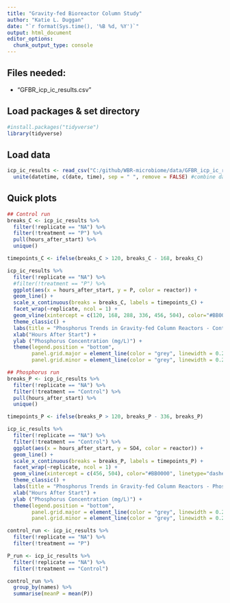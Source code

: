 ```yaml
---
title: "Gravity-fed Bioreactor Column Study"
author: "Katie L. Duggan"
date: "`r format(Sys.time(), '%B %d, %Y')`"
output: html_document
editor_options: 
  chunk_output_type: console
---
```

## Files needed:

- "GFBR_icp_ic_results.csv"

## Load packages & set directory
```r
#install.packages("tidyverse")
library(tidyverse)
```

## Load data
```r
icp_ic_results <- read_csv("C:/github/WBR-microbiome/data/GFBR_icp_ic_results.csv") %>% 
  unite(datetime, c(date, time), sep = " ", remove = FALSE) #combine date and time
```

## Quick plots
```r
## Control run
breaks_C <- icp_ic_results %>% 
  filter(!replicate == "NA") %>%
  filter(!treatment == "P") %>%
  pull(hours_after_start) %>% 
  unique()

timepoints_C <- ifelse(breaks_C > 120, breaks_C - 168, breaks_C)

icp_ic_results %>% 
  filter(!replicate == "NA") %>%
  #filter(!treatment == "P") %>% 
  ggplot(aes(x = hours_after_start, y = P, color = reactor)) +
  geom_line() +
  scale_x_continuous(breaks = breaks_C, labels = timepoints_C) +
  facet_wrap(~replicate, ncol = 1) +
  geom_vline(xintercept = c(120, 168, 288, 336, 456, 504), color="#BB0000", linetype="dashed") +
  theme_classic() +
  labs(title = "Phosphorus Trends in Gravity-fed Column Reactors - Control Run", color = "Reactor:") +
  xlab("Hours After Start") +
  ylab ("Phosphorus Concentration (mg/L)") +
  theme(legend.position = "bottom",
        panel.grid.major = element_line(color = "grey", linewidth = 0.25, linetype = 2),
        panel.grid.minor = element_line(color = "grey", linewidth = 0.25, linetype = 2))

## Phosphorus run
breaks_P <- icp_ic_results %>% 
  filter(!replicate == "NA") %>%
  filter(!treatment == "Control") %>%
  pull(hours_after_start) %>% 
  unique()

timepoints_P <- ifelse(breaks_P > 120, breaks_P - 336, breaks_P)

icp_ic_results %>% 
  filter(!replicate == "NA") %>%
  filter(!treatment == "Control") %>% 
  ggplot(aes(x = hours_after_start, y = SO4, color = reactor)) +
  geom_line() +
  scale_x_continuous(breaks = breaks_P, labels = timepoints_P) +
  facet_wrap(~replicate, ncol = 1) +
  geom_vline(xintercept = c(456, 504), color="#BB0000", linetype="dashed") +
  theme_classic() +
  labs(title = "Phosphorus Trends in Gravity-fed Column Reactors - Phosphorus Run", color = "Reactor:") +
  xlab("Hours After Start") +
  ylab ("Phosphorus Concentration (mg/L)") +
  theme(legend.position = "bottom",
        panel.grid.major = element_line(color = "grey", linewidth = 0.25, linetype = 2),
        panel.grid.minor = element_line(color = "grey", linewidth = 0.25, linetype = 2))


```

```r
control_run <- icp_ic_results %>% 
  filter(!replicate == "NA") %>%
  filter(!treatment == "P")

P_run <- icp_ic_results %>% 
  filter(!replicate == "NA") %>%
  filter(!treatment == "Control")

control_run %>% 
  group_by(names) %>% 
  summarise(meanP = mean(P))
```

